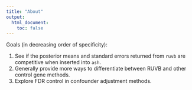 ```yaml
---
title: "About"
output:
  html_document:
    toc: false
---
```


Goals (in decreasing order of specificity):

1. See if the posterior means and standard errors returned from `ruvb` are competitive when inserted into `ash`.
2. Generally provide more ways to differentiate between RUVB and other control gene methods.
3. Explore FDR control in confounder adjustment methods.
